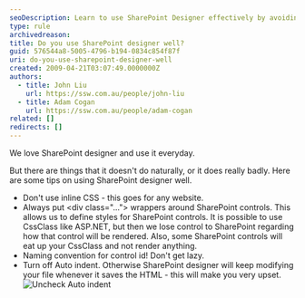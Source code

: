 ```yaml
---
seoDescription: Learn to use SharePoint Designer effectively by avoiding inline CSS, wrapping controls with divs, following naming conventions for control IDs, and disabling auto indent.
type: rule
archivedreason:
title: Do you use SharePoint designer well?
guid: 576544a8-5005-4796-b194-0834c854f87f
uri: do-you-use-sharepoint-designer-well
created: 2009-04-21T03:07:49.0000000Z
authors:
  - title: John Liu
    url: https://ssw.com.au/people/john-liu
  - title: Adam Cogan
    url: https://ssw.com.au/people/adam-cogan
related: []
redirects: []
---
```


We love SharePoint designer and use it everyday.

But there are things that it doesn't do naturally, or it does really badly. Here are some tips on using SharePoint designer well.

- Don't use inline CSS - this goes for any website.
- Always put &lt;div class="..."&gt; wrappers around SharePoint controls. This allows us to define styles for SharePoint controls. It is possible to use CssClass like ASP.NET, but then we lose control to SharePoint regarding how that control will be rendered. Also, some SharePoint controls will eat up your CssClass and not render anything.
- Naming convention for control id! Don't get lazy.
- Turn off Auto indent. Otherwise SharePoint designer will keep modifying your file whenever it saves the HTML - this will make you very upset.
![Uncheck Auto indent](SPIndent.gif)